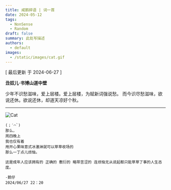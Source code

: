 ```yaml
---
title: 咸鹅碎语 | 词一首
date: 2024-05-12
tags:
  - NonSense
  - Random
draft: false
summary: 此处写描述
authors:
  - default
images:
  - /static/images/cat.gif
---
```


[ 最后更新 于 2024-06-27 ]

**丑奴儿·书博山道中壁**

少年不识愁滋味，爱上层楼。爱上层楼，为赋新词强说愁。
而今识尽愁滋味，欲说还休。欲说还休，却道天凉好个秋。

---

![Cat](/static/images/cat.gif)

```
(；′⌒`)
那么，
周四晚上
我也仅有着
用开心果味意式冰激淋就可以草草收场的
那么一丁点儿烦恼。

这是成年人应该拥有的 正确的 敷衍的 略带苦涩的 连烦恼无从说起都只能草草了事的人生态度。

-鹅仔
2024/06/27 22：20
```
